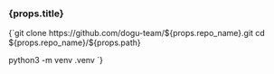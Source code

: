 
<h3>{props.title}</h3>

<CodeBlock language="shell">
  {`git clone https://github.com/dogu-team/${props.repo_name}.git
cd ${props.repo_name}/${props.path}
  
python3 -m venv .venv
`}
</CodeBlock>

